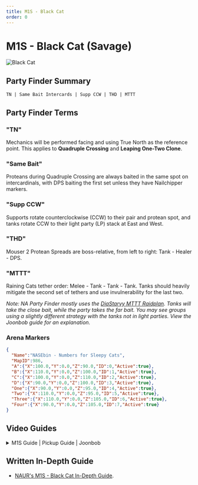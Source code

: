 ```yaml
---
title: M1S - Black Cat
order: 0
---
```


# M1S - Black Cat (Savage)

![Black Cat](/images/thumbnails/savage/aac_lhw/m1s.png)

## Party Finder Summary

```
TN | Same Bait Intercards | Supp CCW | THD | MTTT
```

## Party Finder Terms

### "TN"

Mechanics will be performed facing and using True North as the reference point. This applies to **Quadruple Crossing** and **Leaping One-Two Clone**.

### "Same Bait"

Proteans during Quadruple Crossing are always baited in the same spot on intercardinals, with DPS baiting the first set unless they have Nailchipper markers.

### "Supp CCW"

Supports rotate counterclockwise (CCW) to their pair and protean spot, and tanks rotate CCW to their light party (LP) stack at East and West.

### "THD"

Mouser 2 Protean Spreads are boss-relative, from left to right: Tank - Healer - DPS.

### "MTTT"

Raining Cats tether order: Melee - Tank - Tank - Tank. Tanks should heavily mitigate the second set of tethers and use invulnerability for the last two.
    
*Note: NA Party Finder mostly uses the [DiaStarvy MTTT Raidplan](<https://raidplan.io/plan/3Kfzojuys7fOQs1v>). Tanks will take the close bait, while the party takes the far bait. You may see groups using a slightly different strategy with the tanks not in light parties. View the Joonbob guide for an explanation.*

### Arena Markers

```json
{
  "Name":"NASEbin - Numbers for Sleepy Cats",
  "MapID":986,
  "A":{"X":100.0,"Y":0.0,"Z":90.0,"ID":0,"Active":true},
  "B":{"X":110.0,"Y":0.0,"Z":100.0,"ID":1,"Active":true},
  "C":{"X":100.0,"Y":0.0,"Z":110.0,"ID":2,"Active":true},
  "D":{"X":90.0,"Y":0.0,"Z":100.0,"ID":3,"Active":true},
  "One":{"X":90.0,"Y":0.0,"Z":95.0,"ID":4,"Active":true},
  "Two":{"X":110.0,"Y":0.0,"Z":95.0,"ID":5,"Active":true},
  "Three":{"X":110.0,"Y":0.0,"Z":105.0,"ID":6,"Active":true},
  "Four":{"X":90.0,"Y":0.0,"Z":105.0,"ID":7,"Active":true}
}
```

## Video Guides

<details>
<summary>M1S Guide | Pickup Guide | Joonbob</summary>

<YouTube videoId="0Vb3TCqz4F8" />
</details>

## Written In-Depth Guide
- [NAUR's M1S - Black Cat In-Depth Guide](/savage/m1s/guide).